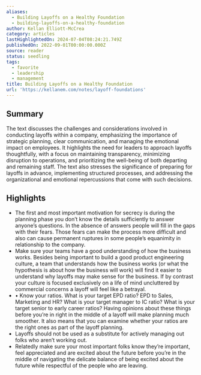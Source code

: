```yaml
---
aliases:
  - Building Layoffs on a Healthy Foundation
  - building-layoffs-on-a-healthy-foundation
author: Kellan Elliott-McCrea
category: articles
lastHighlightedOn: 2024-07-04T08:24:21.749Z
publishedOn: 2022-09-01T00:00:00.000Z
source: reader
status: seedling
tags:
  - favorite
  - leadership
  - management
title: Building Layoffs on a Healthy Foundation
url: 'https://kellanem.com/notes/layoff-foundations'
---
```

## Summary

The text discusses the challenges and considerations involved in conducting layoffs within a company, emphasizing the importance of strategic planning, clear communication, and managing the emotional impact on employees. It highlights the need for leaders to approach layoffs thoughtfully, with a focus on maintaining transparency, minimizing disruption to operations, and prioritizing the well-being of both departing and remaining staff. The text also stresses the significance of preparing for layoffs in advance, implementing structured processes, and addressing the organizational and emotional repercussions that come with such decisions.

## Highlights

- The first and most important motivation for secrecy is during the planning phase you don’t know the details sufficiently to answer anyone’s questions. In the absence of answers people will fill in the gaps with their fears. Those fears can make the process more difficult and also can cause permanent ruptures in some people’s equanimity in relationship to the company.
- Make sure your teams have a good understanding of how the business works. Besides being important to build a good product engineering culture, a team that understands how the business works (or what the hypothesis is about how the business will work) will find it easier to understand why layoffs may make sense for the business. If by contrast your culture is focused exclusively on a life of mind uncluttered by commercial concerns a layoff will feel like a betrayal.
- • Know your ratios. What is your target EPD ratio? EPD to Sales, Marketing and HR? What is your target manager to IC ratio? What is your target senior to early career ratios? Having opinions about these things before you’re in right in the middle of a layoff will make planning much smoother. It also means that you can examine whether your ratios are the right ones as part of the layoff planning.
- Layoffs should not be used as a substitute for actively managing out folks who aren’t working out.
- Relatedly make sure your most important folks know they’re important, feel appreciated and are excited about the future before you’re in the middle of navigating the delicate balance of being excited about the future while respectful of the people who are leaving.
